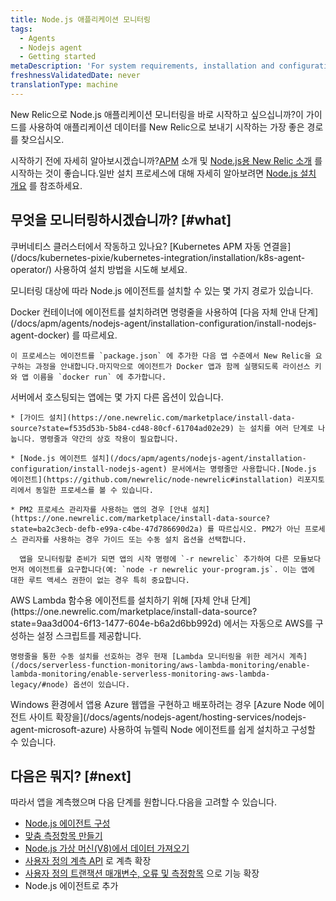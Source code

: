 ```yaml
---
title: Node.js 애플리케이션 모니터링
tags:
  - Agents
  - Nodejs agent
  - Getting started
metaDescription: 'For system requirements, installation and configuration procedures, and troubleshooting tips for New Relic''s Node.js agent, start here.'
freshnessValidatedDate: never
translationType: machine
---
```


New Relic으로 Node.js 애플리케이션 모니터링을 바로 시작하고 싶으십니까?이 가이드를 사용하여 애플리케이션 데이터를 New Relic으로 보내기 시작하는 가장 좋은 경로를 찾으십시오.

시작하기 전에 자세히 알아보시겠습니까?[APM](/docs/apm/new-relic-apm/getting-started/introduction-apm) 소개 및 [Node.js용 New Relic 소개](/docs/apm/agents/nodejs-agent/getting-started/introduction-new-relic-nodejs) 를 시작하는 것이 좋습니다.일반 설치 프로세스에 대해 자세히 알아보려면 [Node.js 설치 개요](/docs/apm/agents/nodejs-agent/installation-configuration/install-nodejs-agent) 를 참조하세요.

## 무엇을 모니터링하시겠습니까? [#what]

<Callout variant="tip">
  쿠버네티스 클러스터에서 작동하고 있나요? [Kubernetes APM 자동 연결을](/docs/kubernetes-pixie/kubernetes-integration/installation/k8s-agent-operator/) 사용하여 설치 방법을 시도해 보세요.
</Callout>

모니터링 대상에 따라 Node.js 에이전트를 설치할 수 있는 몇 가지 경로가 있습니다.

<CollapserGroup>
  <Collapser id="docker" title="Docker 컨테이너에 배포된 앱">
    Docker 컨테이너에 에이전트를 설치하려면 명령줄을 사용하여 [다음 자체 안내 단계](/docs/apm/agents/nodejs-agent/installation-configuration/install-nodejs-agent-docker) 를 따르세요.

    이 프로세스는 에이전트를 `package.json` 에 추가한 다음 앱 수준에서 New Relic을 요구하는 과정을 안내합니다.마지막으로 에이전트가 Docker 앱과 함께 실행되도록 라이선스 키와 앱 이름을 `docker run` 에 추가합니다.
  </Collapser>

  <Collapser id="server" title="서버에 배포된 앱">
    서버에서 호스팅되는 앱에는 몇 가지 다른 옵션이 있습니다.

    * [가이드 설치](https://one.newrelic.com/marketplace/install-data-source?state=f535d53b-5b84-cd48-80cf-61704ad02e29) 는 설치를 여러 단계로 나눕니다. 명령줄과 약간의 상호 작용이 필요합니다.

    * [Node.js 에이전트 설치](/docs/apm/agents/nodejs-agent/installation-configuration/install-nodejs-agent) 문서에서는 명령줄만 사용합니다.[Node.js 에이전트](https://github.com/newrelic/node-newrelic#installation) 리포지토리에서 동일한 프로세스를 볼 수 있습니다.

    * PM2 프로세스 관리자를 사용하는 앱의 경우 [안내 설치](https://one.newrelic.com/marketplace/install-data-source?state=ba2c3ecb-defb-e99a-c4be-47d786690d2a) 를 따르십시오. PM2가 아닌 프로세스 관리자를 사용하는 경우 가이드 또는 수동 설치 옵션을 선택합니다.

      앱을 모니터링할 준비가 되면 앱의 시작 명령에 `-r newrelic` 추가하여 다른 모듈보다 먼저 에이전트를 요구합니다(예: `node -r newrelic your-program.js`. 이는 앱에 대한 루트 액세스 권한이 없는 경우 특히 중요합니다.
  </Collapser>

  <Collapser id="lambda" title="AWS Lambda와 함께 배포된 앱">
    AWS Lambda 함수용 에이전트를 설치하기 위해 [자체 안내 단계](https://one.newrelic.com/marketplace/install-data-source?state=9aa3d004-6f13-1477-604e-b6a2d6bb992d) 에서는 자동으로 AWS를 구성하는 설정 스크립트를 제공합니다.

    명령줄을 통한 수동 설치를 선호하는 경우 현재 [Lambda 모니터링을 위한 레거시 계측](/docs/serverless-function-monitoring/aws-lambda-monitoring/enable-lambda-monitoring/enable-serverless-monitoring-aws-lambda-legacy/#node) 옵션이 있습니다.
  </Collapser>

  <Collapser id="azure" title="Windows의 Azure 웹 앱">
    Windows 환경에서 앱용 Azure 웹앱을 구현하고 배포하려는 경우 [Azure Node 에이전트 사이트 확장을](/docs/agents/nodejs-agent/hosting-services/nodejs-agent-microsoft-azure) 사용하여 뉴렐릭 Node 에이전트를 쉽게 설치하고 구성할 수 있습니다.
  </Collapser>
</CollapserGroup>

## 다음은 뭐지? [#next]

따라서 앱을 계측했으며 다음 단계를 원합니다.다음을 고려할 수 있습니다.

* [Node.js 에이전트 구성](/docs/apm/agents/nodejs-agent/installation-configuration/nodejs-agent-configuration)
* [맞춤 측정항목 만들기](/docs/apm/agents/nodejs-agent/extend-your-instrumentation/nodejs-custom-metrics)
* [Node.js 가상 머신(V8)에서 데이터 가져오기](/docs/apm/agents/nodejs-agent/extend-your-instrumentation/nodejs-vm-measurements)
* [사용자 정의 계측 API](/docs/apm/agents/nodejs-agent/extend-your-instrumentation/nodejs-custom-instrumentation) 로 계측 확장
* [사용자 정의 트랜잭션 매개변수, 오류 및 측정항목](/docs/apm/agents/nodejs-agent/api-guides/guide-using-nodejs-agent-api) 으로 기능 확장
* Node.js 에이전트로 [<InlinePopover type="browser" />](/docs/apm/agents/nodejs-agent/extend-your-instrumentation/browser-monitoring-nodejs-agent)추가